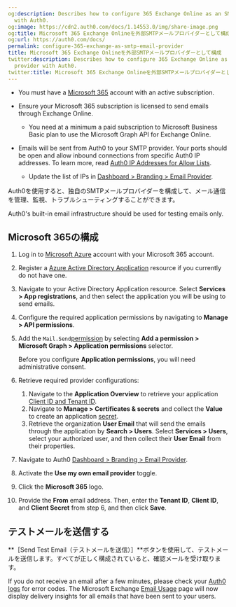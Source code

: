 ```yaml
---
og:description: Describes how to configure 365 Exchange Online as an SMTP email provider
  with Auth0.
og:image: https://cdn2.auth0.com/docs/1.14553.0/img/share-image.png
og:title: Microsoft 365 Exchange Onlineを外部SMTPメールプロバイダーとして構成
og:url: https://auth0.com/docs/
permalink: configure-365-exchange-as-smtp-email-provider
title: Microsoft 365 Exchange Onlineを外部SMTPメールプロバイダーとして構成
twitter:description: Describes how to configure 365 Exchange Online as an SMTP email
  provider with Auth0.
twitter:title: Microsoft 365 Exchange Onlineを外部SMTPメールプロバイダーとして構成
---
```


<Card title="Before you start">

* You must have a [Microsoft 365](https://www.microsoft.com/en-us/microsoft-365) account with an active subscription.
* Ensure your Microsoft 365 subscription is licensed to send emails through Exchange Online.

  + You need at a minimum a paid subscription to Microsoft Business Basic plan to use the Microsoft Graph API for Exchange Online.
* Emails will be sent from Auth0 to your SMTP provider. Your ports should be open and allow inbound connections from specific Auth0 IP addresses. To learn more, read [Auth0 IP Addresses for Allow Lists](/docs/secure/security-guidance/data-security/allowlist).

  + Update the list of IPs in [Dashboard > Branding > Email Provider](https://manage.auth0.com/#/branding/email_provider).

</Card>

Auth0を使用すると、独自のSMTPメールプロバイダーを構成して、メール通信を管理、監視、トラブルシューティングすることができます。

<Warning>

Auth0's built-in email infrastructure should be used for testing emails only.

</Warning>

## Microsoft 365の構成

1. Log in to [Microsoft Azure](https://azure.microsoft.com/) account with your Microsoft 365 account.
2. Register a [Azure Active Directory Application](https://learn.microsoft.com/en-us/azure/healthcare-apis/register-application) resource if you currently do not have one.
3. Navigate to your Active Directory Application resource. Select **Services > App registrations**, and then select the application you will be using to send emails.
4. Configure the required application permissions by navigating to **Manage > API permissions**.
5. Add the `Mail.Send`[permission](https://learn.microsoft.com/en-us/azure/healthcare-apis/register-application#api-permissions) by selecting **Add a permission > Microsoft Graph > Application permissions** selector.

   <Callout icon="file-lines" color="#0EA5E9" iconType="regular">

   Before you configure **Application permissions**, you will need administrative consent.

   </Callout>
6. Retrieve required provider configurations:

   1. Navigate to the **Application Overview** to retrieve your application [Client ID and Tenant ID](https://learn.microsoft.com/en-us/azure/healthcare-apis/register-application#application-id-client-id).
   2. Navigate to **Manage > Certificates & secrets** and collect the **Value** to create an application [secret](https://learn.microsoft.com/en-us/azure/healthcare-apis/register-application#certificates--secrets).
   3. Retrieve the organization **User Email** that will send the emails through the application by **Search > Users**. Select **Services > Users**, select your authorized user, and then collect their **User Email** from their properties.
7. Navigate to Auth0 [Dashboard > Branding > Email Provider](https://manage.auth0.com/#/branding/email_provider).
8. Activate the **Use my own email provider** toggle.
9. Click the **Microsoft 365** logo.
10. Provide the **From** email address. Then, enter the **Tenant ID**, **Client ID**, and **Client Secret** from step 6, and then click **Save**.

## テストメールを送信する

**［Send Test Email（テストメールを送信）］**ボタンを使用して、テストメールを送信します。すべてが正しく構成されていると、確認メールを受け取ります。

If you do not receive an email after a few minutes, please check your [Auth0 logs](https://manage.auth0.com/#/logs) for error codes. The Microsoft Exchange [Email Usage](https://admin.microsoft.com/#/reportsUsage/EmailActivity) page will now display delivery insights for all emails that have been sent to your users.